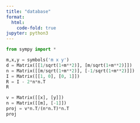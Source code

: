 ```yaml
---
title: "database"
format:
  html:
    code-fold: true
jupyter: python3
---
```


```python
from sympy import *
```

```python
m,x,y = symbols('m x y')
d = Matrix([[1/sqrt(1+m**2)], [m/sqrt(1+m**2)]])
n = Matrix([[m/sqrt(1+m**2)], [-1/sqrt(1+m**2)]])
I = Matrix([[1, 0], [0, 1]])
R = I - 2*n*n.T
R
```

```python
v = Matrix([[x], [y]])
n = Matrix([[m], [-1]])
proj = v*n.T/(n*n.T)*n.T
proj
```